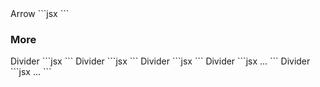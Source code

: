 

<Demo>
	<Demo.Title>Arrow</Demo.Title>
	<Demo.Preview resize>
		<Divider type="arrow1" c="black"/>
		<Divider type="arrow2" c="black"/>
		<Divider type="arrow3" c="black"/>
	</Demo.Preview>
	<Demo.Code>
		```jsx
		<Divider type="arrow1" c="black"/>
		<Divider type="arrow2" c="black"/>
		<Divider type="arrow3" c="black"/>
		```
	</Demo.Code>
</Demo>



### More

<Demo>
	<Demo.Title>Divider</Demo.Title>
	<Demo.Preview resize alignfull>
		<Box alignfull bgc="#e5e5e5" c="black">
			<Divider type="arrow1" c="white" position="top" level={4}/>
			<Box isFlow py={40} px={40}>
				<DammyText />
				<DammyText length="l" />
			</Box>
			<Divider type="arrow1" c="white" level={4}/>
		</Box>
	</Demo.Preview>
	<Demo.Code>
		```jsx
		<Box alignfull bgc="#e5e5e5" c="black">
			<Divider type="arrow1" c="white" position="top" level={4}/>
			<Box isFlow py={40} px={40}>
				<DammyText />
				<DammyText length="l" />
			</Box>
			<Divider type="arrow1" c="white" level={4}/>
		</Box>
		```
	</Demo.Code>
</Demo>


<Demo>
	<Demo.Title>Divider</Demo.Title>
	<Demo.Preview resize alignfull>
		<Box alignfull bgc="#e5e5e5" c="black">
			<Divider type="arrow1" c="white" position="top" level={-4}/>
			<Box isFlow py={40} px={40}>
				<DammyText />
				<DammyText length="l" />
			</Box>
			<Divider type="arrow1" c="white" level={-4}/>
		</Box>
	</Demo.Preview>
	<Demo.Code>
		```jsx
		<Box alignfull bgc="#e5e5e5" c="black">
			<Divider type="arrow1" c="white" position="top" level={-4}/>
			<Box isFlow py={40} px={40}>
				<DammyText />
				<DammyText length="l" />
			</Box>
			<Divider type="arrow1" c="white" level={-4}/>
		</Box>
		```
	</Demo.Code>
</Demo>

<Demo>
	<Demo.Title>Divider</Demo.Title>
	<Demo.Preview resize alignfull>
		<Box alignfull bgc="#e5e5e5" c="black">
			<Divider type="arrow1" c="white" position="top" w="4em" h="2em" ml="auto" mr="auto" />
			<Box isFlow py={40} px={40}>
				<DammyText />
				<DammyText length="l" />
			</Box>
		</Box>
	</Demo.Preview>
	<Demo.Code>
		```jsx
		<Box alignfull bgc="#e5e5e5" c="black">
			<Divider type="arrow1" c="white" position="top" w="4em" h="2em" ml="auto" mr="auto" />
			<Box isFlow py={40} px={40}>
				<DammyText />
				<DammyText length="l" />
			</Box>
		</Box>
		```
	</Demo.Code>
</Demo>



<Demo>
	<Demo.Title>Divider</Demo.Title>
	<Demo.Preview resize alignfull>
		<Box alignfull bgc="#e5e5e5" c="black">
			<Divider type="arrow2" c="white" level={2} stretch={1.5} offset="25%" position="top" />
			<Box isFlow py={40} px={40}>
				<DammyText />
				<DammyText length="l" />
			</Box>
			<Divider type="arrow2" c="white" level={2} stretch={1.5} offset="-25%" />
		</Box>
	</Demo.Preview>
	<Demo.Code>
		```jsx
		<Box alignfull bgc="#e5e5e5" c="black">
			<Divider type="arrow2" c="white" level={2} stretch={1.5} offset="25%" position="top" />
			<Box isFlow py={40} px={40}>...</Box>
			<Divider type="arrow2" c="white" level={2} stretch={1.5} offset="-25%" />
		</Box>
		```
	</Demo.Code>
</Demo>


<Demo>
	<Demo.Title>Divider</Demo.Title>
	<Demo.Preview resize alignfull>
		<Box alignfull bgc="#e5e5e5" c="black">
			<Divider type="arrow3" c="white" level={2} position="top" />
			<Box isFlow py={40} px={40}>
				<DammyText />
				<DammyText length="l" />
			</Box>
			<Divider type="arrow3" c="white" level={-2} />
		</Box>
	</Demo.Preview>
	<Demo.Code>
		```jsx
		<Box alignfull bgc="#e5e5e5" c="black">
			<Divider type="arrow3" c="white" level={2} position="top" />
			<Box isFlow py={40} px={40}>...</Box>
			<Divider type="arrow3" c="white" level={-2} />
		</Box>
		```
	</Demo.Code>
</Demo>
